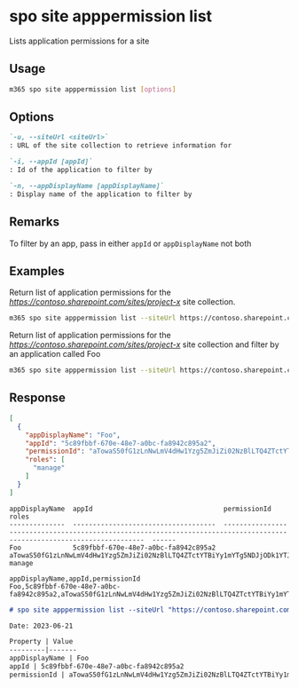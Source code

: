 
# spo site apppermission list

Lists application permissions for a site

## Usage

```sh
m365 spo site apppermission list [options]
```

## Options

```md definition-list
`-u, --siteUrl <siteUrl>`
: URL of the site collection to retrieve information for

`-i, --appId [appId]`
: Id of the application to filter by

`-n, --appDisplayName [appDisplayName]`
: Display name of the application to filter by
```

<Global />

## Remarks

To filter by an app, pass in either `appId` or `appDisplayName` not both

## Examples

Return list of application permissions for the _https://contoso.sharepoint.com/sites/project-x_ site collection.

```sh
m365 spo site apppermission list --siteUrl https://contoso.sharepoint.com/sites/project-x
```

Return list of application permissions for the _https://contoso.sharepoint.com/sites/project-x_ site collection and filter by an application called Foo

```sh
m365 spo site apppermission list --siteUrl https://contoso.sharepoint.com/sites/project-x --appDisplayName Foo
```

## Response

<Tabs>
  <TabItem value="JSON">

  ```json
  [
    {
      "appDisplayName": "Foo",
      "appId": "5c89fbbf-670e-48e7-a0bc-fa8942c895a2",
      "permissionId": "aTowaS50fG1zLnNwLmV4dHw1Yzg5ZmJiZi02NzBlLTQ4ZTctYTBiYy1mYTg5NDJjODk1YTJAMWU4NTJiNDktYmY0Yi00YmE1LWJjZDQtYThjNDcwNmM4ZWQ0",
      "roles": [
        "manage"
      ]
    }
  ]
  ```

  </TabItem>
  <TabItem value="Text">

  ```text
  appDisplayName  appId                                 permissionId                                                                                                              roles
  --------------  ------------------------------------  ------------------------------------------------------------------------------------------------------------------------  ------
  Foo             5c89fbbf-670e-48e7-a0bc-fa8942c895a2  aTowaS50fG1zLnNwLmV4dHw1Yzg5ZmJiZi02NzBlLTQ4ZTctYTBiYy1mYTg5NDJjODk1YTJAMWU4NTJiNDktYmY0Yi00YmE1LWJjZDQtYThjNDcwNmM4ZWQ0  manage
  ```

  </TabItem>
  <TabItem value="CSV">

  ```csv
  appDisplayName,appId,permissionId
  Foo,5c89fbbf-670e-48e7-a0bc-fa8942c895a2,aTowaS50fG1zLnNwLmV4dHw1Yzg5ZmJiZi02NzBlLTQ4ZTctYTBiYy1mYTg5NDJjODk1YTJAMWU4NTJiNDktYmY0Yi00YmE1LWJjZDQtYThjNDcwNmM4ZWQ0
  ```

  </TabItem>
  <TabItem value="Markdown">

  ```md
  # spo site apppermission list --siteUrl "https://contoso.sharepoint.com/sites/team1"

  Date: 2023-06-21

  Property | Value
  ---------|-------
  appDisplayName | Foo
  appId | 5c89fbbf-670e-48e7-a0bc-fa8942c895a2
  permissionId | aTowaS50fG1zLnNwLmV4dHw1Yzg5ZmJiZi02NzBlLTQ4ZTctYTBiYy1mYTg5NDJjODk1YTJAMWU4NTJiNDktYmY0Yi00YmE1LWJjZDQtYThjNDcwNmM4ZWQ0
  ```

  </TabItem>
</Tabs>
